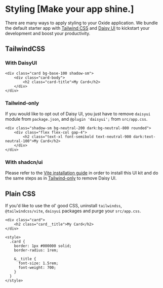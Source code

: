 # Styling [Make your app shine.]

There are many ways to apply styling to your Oxide application. We bundle the default starter app with [Tailwind CSS](https://tailwindcss.com/) and [Daisy UI](https://daisyui.com/) to kickstart your development and boost your productivity.

## TailwindCSS

### With DaisyUI

```svelte twoslash
<div class="card bg-base-100 shadow-sm">
    <div class="card-body">
        <h2 class="card-title">My Card</h2>
    </div>
</div>
```

### Tailwind-only

If you would like to opt out of Daisy UI, you just have to remove `daisyui` module from `package.json`, and `@plugin 'daisyui';` from `src/app.css`.

```svelte twoslash
<div class="shadow-sm bg-neutral-200 dark:bg-neutral-800 rounded">
    <div class="flex flex-col gap-4">
        <h2 class="text-xl font-semibold text-neutral-900 dark:text-neutral-100">My Card</h2>
    </div>
</div>
```

### With shadcn/ui

Please refer to the [Vite installation guide](https://ui.shadcn.com/docs/installation/vite) in order to install this UI kit and do the same steps as in [Tailwind-only](/docs/styling#tailwind-only) to remove Daisy UI.

## Plain CSS

If you'd like to use the ol' good CSS, uninstall `tailwindss`, `@tailwindcss/vite`, `daisyui` packages and purge your `src/app.css`.

```svelte twoslash
<div class="card">
    <h2 class="card__title">My Card</h2>
</div>

<style>
  .card {
    border: 1px #000000 solid;
    border-radius: 1rem;

    &__title {
      font-size: 1.5rem;
      font-weight: 700;
    }
  }
</style>
```
